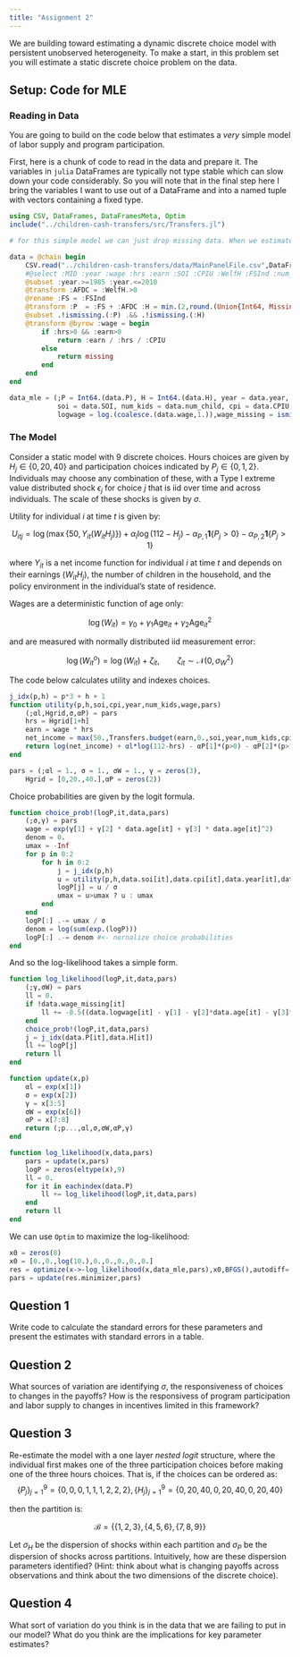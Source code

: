 ```yaml
---
title: "Assignment 2"
---
```


We are building toward estimating a dynamic discrete choice model with persistent unobserved heterogeneity. To make a start, in this problem set you will estimate a static discrete choice problem on the data.

## Setup: Code for MLE

### Reading in Data

You are going to build on the code below that estimates a *very* simple model of labor supply and program participation.

First, here is a chunk of code to read in the data and prepare it. The variables in `julia` DataFrames are typically not type stable which can slow down your code considerably. So you will note that in the final step here I bring the variables I want to use out of a DataFrame and into a named tuple with vectors containing a fixed type.

```julia
using CSV, DataFrames, DataFramesMeta, Optim
include("../children-cash-transfers/src/Transfers.jl")

# for this simple model we can just drop missing data. When we estimate the model with persistent latent heterogeneity, we will need complete panels (including years where choices are missing).

data = @chain begin
    CSV.read("../children-cash-transfers/data/MainPanelFile.csv",DataFrame,missingstring = "NA")
    #@select :MID :year :wage :hrs :earn :SOI :CPIU :WelfH :FSInd :num_child :age
    @subset :year.>=1985 :year.<=2010
    @transform :AFDC = :WelfH.>0 
    @rename :FS = :FSInd
    @transform :P  = :FS + :AFDC :H = min.(2,round.(Union{Int64, Missing},:hrs / (52*20)))
    @subset .!ismissing.(:P) .&& .!ismissing.(:H)
    @transform @byrow :wage = begin
        if :hrs>0 && :earn>0
            return :earn / :hrs / :CPIU
        else
            return missing
        end
    end
end

data_mle = (;P = Int64.(data.P), H = Int64.(data.H), year = data.year, age = data.age,
            soi = data.SOI, num_kids = data.num_child, cpi = data.CPIU,
            logwage = log.(coalesce.(data.wage,1.)),wage_missing = ismissing.(data.wage))

```

### The Model

Consider a static model with 9 discrete choices. Hours choices are given by $H_{j}\in\{0,20,40\}$ and participation choices indicated by $P_{j}\in\{0,1,2\}$. Individuals may choose any combination of these, with a Type I extreme value distributed shock $\epsilon_{j}$ for choice $j$ that is iid over time and across individuals. The scale of these shocks is given by $\sigma$.

Utility for individual $i$ at time $t$ is given by:

$$ U_{itj} = \log(\max\{50,Y_{it}(W_{it}H_{j})\}) + \alpha_{l}\log(112 - H_{j}) - \alpha_{P,1}\mathbf{1}\{P_{j}>0\} - \alpha_{P,2}\mathbf{1}\{P_{j}>1\} $$

where $Y_{it}$ is a net income function for individual $i$ at time $t$ and depends on their earnings ($W_{it}H_{j}$), the number of children in the household, and the policy environment in the individual's state of residence.

Wages are a deterministic function of age only:

$$ \log(W_{it}) = \gamma_{0} + \gamma_{1}\text{Age}_{it} + \gamma_{2}\text{Age}_{it}^2 $$

and are measured with normally distributed iid measurement error:

$$ \log(W^{o}_{it}) = \log(W_{it}) + \zeta_{it},\qquad\zeta_{it}\sim\mathcal{N}(0,\sigma^2_{W}) $$

The code below calculates utility and indexes choices.

```julia
j_idx(p,h) = p*3 + h + 1
function utility(p,h,soi,cpi,year,num_kids,wage,pars)
    (;αl,Hgrid,σ,αP) = pars
    hrs = Hgrid[1+h]
    earn = wage * hrs
    net_income = max(50.,Transfers.budget(earn,0.,soi,year,num_kids,cpi,p))
    return log(net_income) + αl*log(112-hrs) - αP[1]*(p>0) - αP[2]*(p>1)
end

pars = (;αl = 1., σ = 1., σW = 1., γ = zeros(3),
    Hgrid = [0,20.,40.],αP = zeros(2))
```

Choice probabilities are given by the logit formula.

```julia
function choice_prob!(logP,it,data,pars)
    (;σ,γ) = pars
    wage = exp(γ[1] + γ[2] * data.age[it] + γ[3] * data.age[it]^2)
    denom = 0.
    umax = -Inf
    for p in 0:2
        for h in 0:2
            j = j_idx(p,h)
            u = utility(p,h,data.soi[it],data.cpi[it],data.year[it],data.num_kids[it],wage,pars)
            logP[j] = u / σ
            umax = u>umax ? u : umax
        end
    end
    logP[:] .-= umax / σ
    denom = log(sum(exp.(logP)))
    logP[:] .-= denom #<- nornalize choice probabilities
end
```

And so the log-likelihood takes a simple form.

```julia


function log_likelihood(logP,it,data,pars)
    (;γ,σW) = pars
    ll = 0.
    if !data.wage_missing[it]
        ll += -0.5((data.logwage[it] - γ[1] - γ[2]*data.age[it] - γ[3]*data.age[it]^2) / σW)^2 - log(σW)
    end
    choice_prob!(logP,it,data,pars)
    j = j_idx(data.P[it],data.H[it])
    ll += logP[j]
    return ll
end

function update(x,p)
    αl = exp(x[1])
    σ = exp(x[2])
    γ = x[3:5]
    σW = exp(x[6])
    αP = x[7:8]
    return (;p...,αl,σ,σW,αP,γ)
end

function log_likelihood(x,data,pars)
    pars = update(x,pars)
    logP = zeros(eltype(x),9)
    ll = 0.
    for it in eachindex(data.P)
        ll += log_likelihood(logP,it,data,pars)
    end
    return ll
end

```

We can use `Optim` to maximize the log-likelihood:

```julia
x0 = zeros(8)
x0 = [0.,0.,log(10.),0.,0.,0.,0.,0.]
res = optimize(x->-log_likelihood(x,data_mle,pars),x0,BFGS(),autodiff=:forward,Optim.Options(show_trace = true))
pars = update(res.minimizer,pars)

```


## Question 1

Write code to calculate the standard errors for these parameters and present the estimates with standard errors in a table.

## Question 2

What sources of variation are identifying $\sigma$, the responsiveness of choices to changes in the payoffs? How is the responsivess of program participation and labor supply to changes in incentives limited in this framework?

## Question 3

Re-estimate the model with a one layer *nested logit* structure, where the individual first makes one of the three participation choices before making one of the three hours choices. That is, if the choices can be ordered as:
$$ \{P_{j}\}_{j=1}^9 = \{0,0,0,1,1,1,2,2,2\}, \{H_{j}\}_{j=1}^9 = \{0,20,40,0,20,40,0,20,40\} $$

then the partition is: 

$$ \mathcal{B} = \{\{1,2,3\},\{4,5,6\},\{7,8,9\}\} $$

Let $\sigma_{H}$ be the dispersion of shocks within each partition and $\sigma_{P}$ be the dispersion of shocks across partitions. Intuitively, how are these dispersion parameters identified? (Hint: think about what is changing payoffs across observations and think about the two dimensions of the discrete choice). 

## Question 4

What sort of variation do you think is in the data that we are failing to put in our model? What do you think are the implications for key parameter estimates?